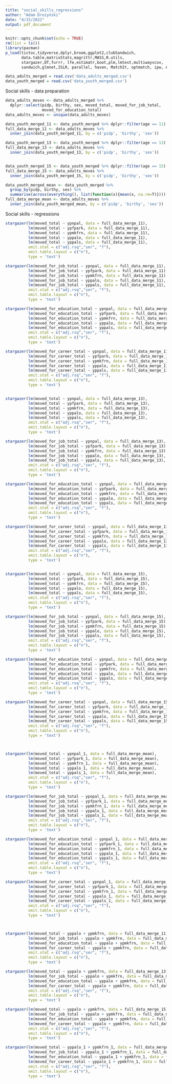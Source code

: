 ```yaml
---
title: "social_skills_regressions"
author: "Adam Drożyński"
date: "4/15/2022"
output: pdf_document
---
```


```r
knitr::opts_chunk$set(echo = TRUE)
rm(list = ls())
library(pacman)
p_load(tictoc,tidyverse,dplyr,broom,ggplot2,clubSandwich,
       data.table,matrixStats,magrittr,MASS,R.utils,
       stargazer,DT,furrr, lfe,estimatr,boot,plm,lmtest,multiwayvcov,
       sandwich,glmnet,ISLR, parallel, haven, MatchIt, optmatch, ipw, AER, rdd)

data_adults_merged = read.csv('data_adults_merged.csv')
data_youth_merged = read.csv('data_youth_merged.csv')
```

Social skills - data preparation
```r
data_adults_moves <- data_adults_merged %>% 
  dplyr::select(pidp, birthy, sex, moved_total, moved_for_job_total, 
                moved_for_education_total)
data_adults_moves <- unique(data_adults_moves)

data_youth_merged_11 <- data_youth_merged %>% dplyr::filter(age == 11)
full_data_merge_11 <- data_adults_moves %>% 
  inner_join(data_youth_merged_11, by = c('pidp', 'birthy', 'sex'))

data_youth_merged_13 <- data_youth_merged %>% dplyr::filter(age == 13)
full_data_merge_13 <- data_adults_moves %>% 
  inner_join(data_youth_merged_13, by = c('pidp', 'birthy', 'sex'))


data_youth_merged_15 <- data_youth_merged %>% dplyr::filter(age == 15)
full_data_merge_15 <- data_adults_moves %>% 
  inner_join(data_youth_merged_15, by = c('pidp', 'birthy', 'sex'))

data_youth_merged_mean <- data_youth_merged %>% 
  group_by(pidp, birthy, sex) %>% 
  summarise(across(everything(), list(function(x){mean(x, na.rm=T)})))
full_data_merge_mean <- data_adults_moves %>% 
  inner_join(data_youth_merged_mean, by = c('pidp', 'birthy', 'sex'))

```

Social skills - regressions
```r
stargazer(lm(moved_total ~ ypnpal, data = full_data_merge_11),
          lm(moved_total ~ ypfpark, data = full_data_merge_11),
          lm(moved_total ~ ypmkfrn, data = full_data_merge_11),
          lm(moved_total ~ yppalo, data = full_data_merge_11),
          lm(moved_total ~ yppals, data = full_data_merge_11),
          omit.stat = c("adj.rsq","ser", "f"),
          omit.table.layout = c("n"),
          type = 'text')

stargazer(lm(moved_for_job_total ~ ypnpal, data = full_data_merge_11),
          lm(moved_for_job_total ~ ypfpark, data = full_data_merge_11),
          lm(moved_for_job_total ~ ypmkfrn, data = full_data_merge_11),
          lm(moved_for_job_total ~ yppalo, data = full_data_merge_11),
          lm(moved_for_job_total ~ yppals, data = full_data_merge_11),
          omit.stat = c("adj.rsq","ser", "f"),
          omit.table.layout = c("n"),
          type = 'text')

stargazer(lm(moved_for_education_total ~ ypnpal, data = full_data_merge_11),
          lm(moved_for_education_total ~ ypfpark, data = full_data_merge_11),
          lm(moved_for_education_total ~ ypmkfrn, data = full_data_merge_11),
          lm(moved_for_education_total ~ yppalo, data = full_data_merge_11),
          lm(moved_for_education_total ~ yppals, data = full_data_merge_11),
          omit.stat = c("adj.rsq","ser", "f"),
          omit.table.layout = c("n"),
          type = 'text')

stargazer(lm(moved_for_career_total ~ ypnpal, data = full_data_merge_11),
          lm(moved_for_career_total ~ ypfpark, data = full_data_merge_11),
          lm(moved_for_career_total ~ ypmkfrn, data = full_data_merge_11),
          lm(moved_for_career_total ~ yppalo, data = full_data_merge_11),
          lm(moved_for_career_total ~ yppals, data = full_data_merge_11),
          omit.stat = c("adj.rsq","ser", "f"),
          omit.table.layout = c("n"),
          type = 'text')


stargazer(lm(moved_total ~ ypnpal, data = full_data_merge_13),
          lm(moved_total ~ ypfpark, data = full_data_merge_13),
          lm(moved_total ~ ypmkfrn, data = full_data_merge_13),
          lm(moved_total ~ yppalo, data = full_data_merge_13),
          lm(moved_total ~ yppals, data = full_data_merge_13),
          omit.stat = c("adj.rsq","ser", "f"),
          omit.table.layout = c("n"),
          type = 'text')

stargazer(lm(moved_for_job_total ~ ypnpal, data = full_data_merge_13),
          lm(moved_for_job_total ~ ypfpark, data = full_data_merge_13),
          lm(moved_for_job_total ~ ypmkfrn, data = full_data_merge_13),
          lm(moved_for_job_total ~ yppalo, data = full_data_merge_13),
          lm(moved_for_job_total ~ yppals, data = full_data_merge_13),
          omit.stat = c("adj.rsq","ser", "f"),
          omit.table.layout = c("n"),
          type = 'text')

stargazer(lm(moved_for_education_total ~ ypnpal, data = full_data_merge_13),
          lm(moved_for_education_total ~ ypfpark, data = full_data_merge_13),
          lm(moved_for_education_total ~ ypmkfrn, data = full_data_merge_13),
          lm(moved_for_education_total ~ yppalo, data = full_data_merge_13),
          lm(moved_for_education_total ~ yppals, data = full_data_merge_13),
          omit.stat = c("adj.rsq","ser", "f"),
          omit.table.layout = c("n"),
          type = 'text')

stargazer(lm(moved_for_career_total ~ ypnpal, data = full_data_merge_13),
          lm(moved_for_career_total ~ ypfpark, data = full_data_merge_13),
          lm(moved_for_career_total ~ ypmkfrn, data = full_data_merge_13),
          lm(moved_for_career_total ~ yppalo, data = full_data_merge_13),
          lm(moved_for_career_total ~ yppals, data = full_data_merge_13),
          omit.stat = c("adj.rsq","ser", "f"),
          omit.table.layout = c("n"),
          type = 'text')


stargazer(lm(moved_total ~ ypnpal, data = full_data_merge_15),
          lm(moved_total ~ ypfpark, data = full_data_merge_15),
          lm(moved_total ~ ypmkfrn, data = full_data_merge_15),
          lm(moved_total ~ yppalo, data = full_data_merge_15),
          lm(moved_total ~ yppals, data = full_data_merge_15),
          omit.stat = c("adj.rsq","ser", "f"),
          omit.table.layout = c("n"),
          type = 'text')

stargazer(lm(moved_for_job_total ~ ypnpal, data = full_data_merge_15),
          lm(moved_for_job_total ~ ypfpark, data = full_data_merge_15),
          lm(moved_for_job_total ~ ypmkfrn, data = full_data_merge_15),
          lm(moved_for_job_total ~ yppalo, data = full_data_merge_15),
          lm(moved_for_job_total ~ yppals, data = full_data_merge_15),
          omit.stat = c("adj.rsq","ser", "f"),
          omit.table.layout = c("n"),
          type = 'text')

stargazer(lm(moved_for_education_total ~ ypnpal, data = full_data_merge_15),
          lm(moved_for_education_total ~ ypfpark, data = full_data_merge_15),
          lm(moved_for_education_total ~ ypmkfrn, data = full_data_merge_15),
          lm(moved_for_education_total ~ yppalo, data = full_data_merge_15),
          lm(moved_for_education_total ~ yppals, data = full_data_merge_15),
          omit.stat = c("adj.rsq","ser", "f"),
          omit.table.layout = c("n"),
          type = 'text')

stargazer(lm(moved_for_career_total ~ ypnpal, data = full_data_merge_15),
          lm(moved_for_career_total ~ ypfpark, data = full_data_merge_15),
          lm(moved_for_career_total ~ ypmkfrn, data = full_data_merge_15),
          lm(moved_for_career_total ~ yppalo, data = full_data_merge_15),
          lm(moved_for_career_total ~ yppals, data = full_data_merge_15),
          omit.stat = c("adj.rsq","ser", "f"),
          omit.table.layout = c("n"),
          type = 'text')



stargazer(lm(moved_total ~ ypnpal_1, data = full_data_merge_mean),
          lm(moved_total ~ ypfpark_1, data = full_data_merge_mean),
          lm(moved_total ~ ypmkfrn_1, data = full_data_merge_mean),
          lm(moved_total ~ yppalo_1, data = full_data_merge_mean),
          lm(moved_total ~ yppals_1, data = full_data_merge_mean),
          omit.stat = c("adj.rsq","ser", "f"),
          omit.table.layout = c("n"),
          type = 'text')

stargazer(lm(moved_for_job_total ~ ypnpal_1, data = full_data_merge_mean),
          lm(moved_for_job_total ~ ypfpark_1, data = full_data_merge_mean),
          lm(moved_for_job_total ~ ypmkfrn_1, data = full_data_merge_mean),
          lm(moved_for_job_total ~ yppalo_1, data = full_data_merge_mean),
          lm(moved_for_job_total ~ yppals_1, data = full_data_merge_mean),
          omit.stat = c("adj.rsq","ser", "f"),
          omit.table.layout = c("n"),
          type = 'text')

stargazer(lm(moved_for_education_total ~ ypnpal_1, data = full_data_merge_mean),
          lm(moved_for_education_total ~ ypfpark_1, data = full_data_merge_mean),
          lm(moved_for_education_total ~ ypmkfrn_1, data = full_data_merge_mean),
          lm(moved_for_education_total ~ yppalo_1, data = full_data_merge_mean),
          lm(moved_for_education_total ~ yppals_1, data = full_data_merge_mean),
          omit.stat = c("adj.rsq","ser", "f"),
          omit.table.layout = c("n"),
          type = 'text')

stargazer(lm(moved_for_career_total ~ ypnpal_1, data = full_data_merge_mean),
          lm(moved_for_career_total ~ ypfpark_1, data = full_data_merge_mean),
          lm(moved_for_career_total ~ ypmkfrn_1, data = full_data_merge_mean),
          lm(moved_for_career_total ~ yppalo_1, data = full_data_merge_mean),
          lm(moved_for_career_total ~ yppals_1, data = full_data_merge_mean),
          omit.stat = c("adj.rsq","ser", "f"),
          omit.table.layout = c("n"),
          type = 'text')



stargazer(lm(moved_total ~ yppalo + ypmkfrn, data = full_data_merge_11),
          lm(moved_for_job_total ~ yppalo + ypmkfrn, data = full_data_merge_11),
          lm(moved_for_education_total ~ yppalo + ypmkfrn, data = full_data_merge_11),
          lm(moved_for_career_total ~ yppalo + ypmkfrn, data = full_data_merge_11),
          omit.stat = c("adj.rsq","ser", "f"),
          omit.table.layout = c("n"),
          type = 'text')

stargazer(lm(moved_total ~ yppalo + ypmkfrn, data = full_data_merge_13),
          lm(moved_for_job_total ~ yppalo + ypmkfrn, data = full_data_merge_13),
          lm(moved_for_education_total ~ yppalo + ypmkfrn, data = full_data_merge_13),
          lm(moved_for_career_total ~ yppalo + ypmkfrn, data = full_data_merge_13),
          omit.stat = c("adj.rsq","ser", "f"),
          omit.table.layout = c("n"),
          type = 'text')

stargazer(lm(moved_total ~ yppalo + ypmkfrn, data = full_data_merge_15),
          lm(moved_for_job_total ~ yppalo + ypmkfrn, data = full_data_merge_15),
          lm(moved_for_education_total ~ yppalo + ypmkfrn, data = full_data_merge_15),
          lm(moved_for_career_total ~ yppalo + ypmkfrn, data = full_data_merge_15),
          omit.stat = c("adj.rsq","ser", "f"),
          omit.table.layout = c("n"),
          type = 'text')

stargazer(lm(moved_total ~ yppalo_1 + ypmkfrn_1, data = full_data_merge_mean),
          lm(moved_for_job_total ~ yppalo_1 + ypmkfrn_1, data = full_data_merge_mean),
          lm(moved_for_education_total ~ yppalo_1 + ypmkfrn_1, data = full_data_merge_mean),
          lm(moved_for_career_total ~ yppalo_1 + ypmkfrn_1, data = full_data_merge_mean),
          omit.stat = c("adj.rsq","ser", "f"),
          omit.table.layout = c("n"),
          type = 'text')
```

